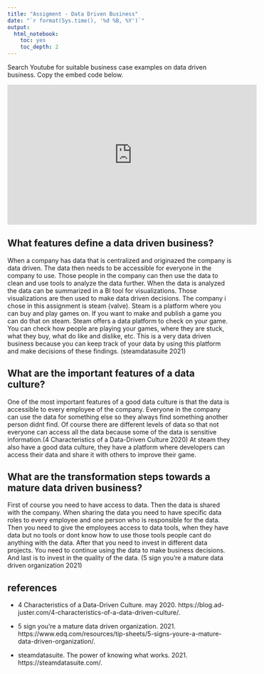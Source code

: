 ```yaml
---
title: "Assigment - Data Driven Business"
date: "`r format(Sys.time(), '%d %B, %Y')`"
output:
  html_notebook:
    toc: yes
    toc_depth: 2
---
```


Search Youtube for suitable business case examples on data driven business. Copy the embed code below.

<iframe width="560" height="315" src="https://www.youtube.com/embed/HQwL6zh7AgA" title="YouTube video player" frameborder="0" allow="accelerometer; autoplay; clipboard-write; encrypted-media; gyroscope; picture-in-picture" allowfullscreen></iframe>


## What features define a data driven business?

 When a company has data that is centralized and originazed the company is data driven. The data then needs to be accessible for everyone in the company to use. Those people in the company can then use the data to clean and use tools to analyze the data further. When the data is analyzed the data can be summarized in a BI tool for visualizations. Those visualizations are then used to make data driven decisions. The company i chose in this assignment is steam (valve). Steam is a platform where you can buy and play games on. If you want to make and publish a game you can do that on steam. Steam offers a data platform to check on your game. You can check how people are playing your games, where they are stuck, what they buy, what do like and dislike, etc. This is a very data driven business because you can keep track of your data by using this platform and make decisions of these findings. (steamdatasuite 2021)

## What are the important features of a data culture?

One of the most important features of a good data culture is that the data is accessible to every employee of the company. Everyone in the company can use the data for something else so they always find something another person didnt find. Of course there are different levels of data so that not everyone can access all the data because some of the data is sensitive information.(4 Characteristics of a Data-Driven Culture 2020)
At steam they also have a good data culture, they have a platform where developers can access their data and share it with others to improve their game. 

## What are the transformation steps towards a mature data driven business?

First of course you need to have access to data. Then the data is shared with the company. When sharing the data you need to have specific data roles to every employee and one person who is responsible for the data. Then you need to give the employees access to data tools, when they have data but no tools or dont know how to use those tools people cant do anything with the data. After that you need to invest in different data projects. You need to continue using the data to make business decisions. And last is to invest in the quality of the data. (5 sign you're a mature data driven organization 2021)

## references

- 4 Characteristics of a Data-Driven Culture. may 2020. https://blog.ad-juster.com/4-characteristics-of-a-data-driven-culture/.

- 5 sign you're a mature data driven organization. 2021. https://www.edq.com/resources/tip-sheets/5-signs-youre-a-mature-data-driven-organization/.

- steamdatasuite. The power of knowing what works. 2021. https://steamdatasuite.com/.


